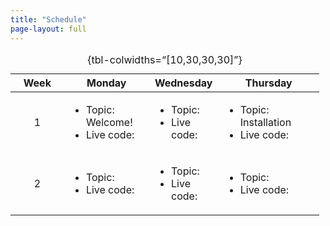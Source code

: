 ```yaml
---
title: "Schedule"
page-layout: full
---
```


+-------------+---------------------+----------------+-------------------------+
| Week        | Monday              | Wednesday      | Thursday                |
+:===========:+=====================+================+=========================+
| 1           | -   Topic: Welcome! | -   Topic:     | -   Topic: Installation |
|             | -   Live code:      | -   Live code: | -   Live code:          |
+-------------+---------------------+----------------+-------------------------+
| 2           | -   Topic:          | -   Topic:     | -   Topic:              |
|             | -   Live code:      | -   Live code: | -   Live code:          |
+-------------+---------------------+----------------+-------------------------+

: {tbl-colwidths="\[10,30,30,30\]"}

